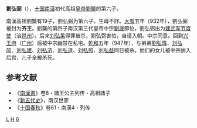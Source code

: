 '''劉弘弼'''（{{bd|？||947年||catIdx=L}}），[[五代十国|十国]][[南漢|南漢]]初代高祖[[皇帝|皇帝]][[劉龑|劉龑]]的第六子。

南漢高祖劉龑有19子，劉弘弼为第六子。生母不詳。[[大有_(年號)|大有]]五年（932年），劉弘弼被封为'''齐王'''。劉龑的第四子南汉第三代皇帝中宗[[劉晟|劉晟]]即位，劉弘弼出为[[岭南西道节度使|建武军节度使]]（治[[邕州|邕州]]）。后来[[刘弘杲|刘弘杲]]得罪被杀，劉弘弼害怕，自请入朝。中宗同意。回到[[兴王府|兴王府]]（[[广州|广州]]）后被中宗幽禁在私宅。[[乾和|乾和]]五年（947年），与弟弟[[劉弘暐|劉弘暐]]、[[刘弘简|刘弘简]]、[[刘弘建|刘弘建]]、[[刘弘济|刘弘济]]、[[刘弘道|刘弘道]]、[[刘弘照|刘弘照]]、[[刘弘益|刘弘益]]同日被杀。他们的女儿被中宗纳入后宫，儿子全被杀死。

==参考文献==
*《[[南漢書|南漢書]]》卷8・諸王公主列传・高祖諸子
*《[[新五代史|新五代史]]》，南汉世家
*《[[十国春秋|十国春秋]]》卷61・南漢4・列传
 
[[Category:建武军节度使|L]] 
[[Category:刘姓|H]]
[[Category:南漢高祖皇子|6]]